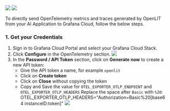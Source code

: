 <Frame>
  <img src="/images/grafana-cloud-dashboard-1.png" />
  <img src="/images/grafana-cloud-dashboard-2.png" />
</Frame>

To directly send OpenTelemetry metrics and traces generated by OpenLIT from your AI Application to Grafana Cloud, follow the below steps.

###  1. Get your Credentials
1. Sign in to Grafana Cloud Portal and select your Grafana Cloud Stack.
1. Click **Configure** in the OpenTelemetry section.
![](https://grafana.com/media/docs/grafana-cloud/application-observability/opentelemetry-tile.png)
1. In the **Password / API Token** section, click on **Generate now** to create a new API token:
    - Give the API token a name, for example `openlit`
    - Click on **Create token**
    - Click on **Close** without copying the token
    - Copy and Save the value for `OTEL_EXPORTER_OTLP_ENDPOINT` and `OTEL_EXPORTER_OTLP_HEADERS`
    <Note>Replace the space after `Basic` with `%20`: OTEL_EXPORTER_OTLP_HEADERS="Authorization=Basic%20[base64 instanceID:token]"</Note>
    ![](https://grafana.com/media/docs/grafana-cloud/application-observability/opentelemetry-env-vars.png)
